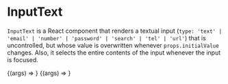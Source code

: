 
<Meta component={InputText} title="UIKit/Controls/InputText" />

# InputText

`InputText` is a React component that renders a textual input (`type: 'text' | 'email' | 'number' | 'password' | 'search' | 'tel' | 'url'`) that is uncontrolled, but whose value is overwritten whenever `props.initialValue` changes. Also, it selects the entire contents of the input whenever the input is focused.

<style>{`
input.input-text {
    width: 160px;
    padding: 3px 6px;
    font-family: ${SYSTEM_UI_FONT};
    font-size: 13px;
    line-height: 13px;
}
`}</style>

<Canvas>
    <Story
        name="Empty Input"
        args={{
            className: 'input-text',
            placeholder: 'enter text here…',
        }}
    >
        {(args) => <InputText {...args} />}
    </Story>
    <Story
        name="Input With Initial Value"
        args={{
            className: 'input-text',
            initialValue: 'Venezuela',
            placeholder: 'enter the country name',
        }}
    >
        {(args) => <InputText {...args} />}
    </Story>
</Canvas>

<Props story="Input With Initial Value" />

